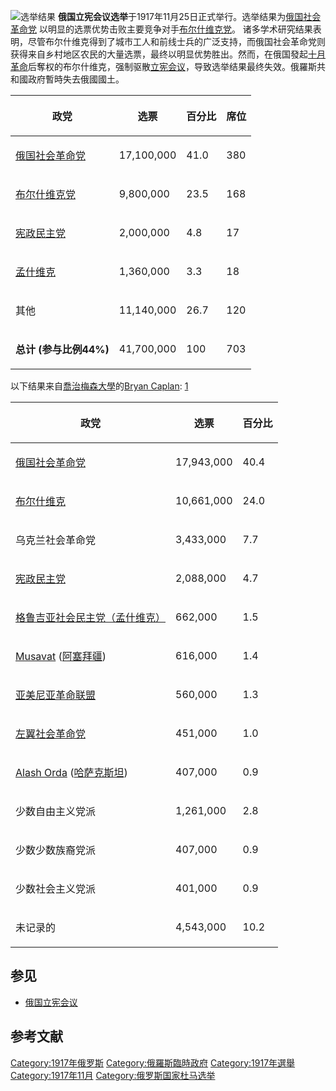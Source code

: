 [[File:Russian_Constituent_Assembly_Election_1917.svg|thumb|选举结果<ref>{{ru icon}} {{cite web|url=http://novostipermi.ru/radioarticle.php?id=6847&part_id=2&class=efir|title=Constitutional Assembly in the History of Russian Parliament|date=2008-03-03|work=Echo of Moscow|access-date=2009-08-29|archive-url=https://www.webcitation.org/6HxeaxZJr?url=http://novostipermi.ru/radioarticle.php?id=6847|archive-date=2013-07-08|dead-url=yes}}</ref>
<ref>{{ru icon}} {{cite web|url=http://www.bestreferat.ru/referat-24858.html|title=Electoral System of Russia|date=2008-03-03|work=Bestreferat.ru|accessdate=2009-08-29|archive-date=2016-12-21|archive-url=https://web.archive.org/web/20161221030431/http://www.bestreferat.ru/referat-24858.html|dead-url=yes}}</ref>
]]
'''俄国立宪会议选举'''于1917年11月25日正式举行。选举结果为[[俄国社会革命党|俄国社会革命党]] 以明显的选票优势击败主要竞争对手[[布尔什维克党|布尔什维克党]]。 诸多学术研究结果表明，尽管布尔什维克得到了城市工人和前线士兵的广泛支持，而俄国社会革命党则获得来自乡村地区农民的大量选票，最终以明显优势胜出。然而，在俄国發起[[十月革命|十月革命]]后奪权的布尔什维克，强制驱散[[俄国立宪会议|立宪会议]]，导致选举结果最终失效。俄羅斯共和國政府暫時失去俄國國土。

{| class="wikitable"
|-
! 政党 
! 选票 
! 百分比
! 席位 
|-
| [[俄国社会革命党|俄国社会革命党]]
| 17,100,000 
| 41.0
| 380      
|-
| [[布尔什维克党|布尔什维克党]] 
| 9,800,000  
| 23.5 
| 168  
|-
| [[宪政民主党|宪政民主党]] 
| 2,000,000   
| 4.8 
| 17   
|-
| [[孟什维克|孟什维克]] 
| 1,360,000   
| 3.3 
| 18 
|-
| 其他
| 11,140,000   
| 26.7 
| 120
|-
| '''总计 (参与比例44%)'''
| 41,700,000    
| 100 
| 703
|}

以下结果来自[[喬治梅森大學|喬治梅森大學]]的[[Bryan_Caplan|Bryan Caplan]]:  [http://www.gmu.edu/departments/economics/bcaplan/museum/his1d.htm]{{Wayback|url=http://www.gmu.edu/departments/economics/bcaplan/museum/his1d.htm |date=20090714135621 }}

{| class="wikitable"
|-
! 政党
! 选票
! 百分比
|-
| [[俄国社会革命党|俄国社会革命党]] 
| 17,943,000 
| 40.4
|-
| [[布尔什维克|布尔什维克]]   
| 10,661,000  
| 24.0
|-
| 乌克兰社会革命党
| 3,433,000 
| 7.7
|-
| [[宪政民主党|宪政民主党]]
| 2,088,000  
| 4.7 
|-
| [[格鲁吉亚社会民主党（孟什维克）|格鲁吉亚社会民主党（孟什维克）]] 
| 662,000 
| 1.5  
|-
| [[Musavat|Musavat]] ([[阿塞拜疆|阿塞拜疆]])
| 616,000  
| 1.4
|-
| [[亚美尼亚革命联盟|亚美尼亚革命联盟]] 
| 560,000 
| 1.3
|-
| [[左翼社会革命党|左翼社会革命党]] 
| 451,000  
| 1.0
|-
| [[Alash_Orda|Alash Orda]] ([[哈萨克斯坦|哈萨克斯坦]])
| 407,000  
| 0.9 
|-
| 少数自由主义党派 
| 1,261,000  
| 2.8 
|-
| 少数少数族裔党派
| 407,000  
| 0.9 
|-
| 少数社会主义党派
| 401,000  
| 0.9 
|-
| 未记录的
| 4,543,000 
| 10.2
|}

== 参见 ==
* [[俄国立宪会议|俄国立宪会议]]

== 参考文献 ==
{{reflist|2}}

{{俄罗斯选举}}
[[Category:1917年俄罗斯|Category:1917年俄罗斯]]
[[Category:俄羅斯臨時政府|Category:俄羅斯臨時政府]]
[[Category:1917年選舉|Category:1917年選舉]]
[[Category:1917年11月|Category:1917年11月]]
[[Category:俄罗斯国家杜马选举|Category:俄罗斯国家杜马选举]]